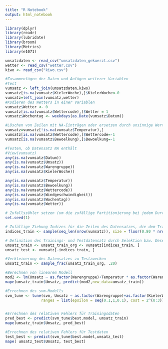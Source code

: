```yaml
---
title: "R Notebook"
output: html_notebook
---
```




```r

library(dplyr)
library(readr)
library(lubridate)
library(broom)
library(Metrics)
library(e1071)

umsatzdaten <- read_csv("umsatzdaten_gekuerzt.csv")
wetter <- read_csv("wetter.csv")
kiwo <- read_csv("kiwo.csv")

#Zusammenfügen der Daten und Anfügen weiterer Variablen
#Test
vumsatz <- left_join(umsatzdaten,kiwo)
vumsatz[is.na(vumsatz$KielerWoche),]$KielerWoche<-0
vumsatz=left_join(vumsatz,wetter)
#Kodieren des Wetters in einer Variablen
vumsatz$Wetter <- 0
vumsatz[is.na(vumsatz$Wettercode),]$Wetter = 1
vumsatz$Wochentag <- weekdays(as.Date(vumsatz$Datum))

#Löschen von Zeilen mit NA-Einträgen oder ersetzen durch unsinnige Werte
vumsatz=vumsatz[!is.na(vumsatz$Temperatur),]
vumsatz[is.na(vumsatz$Wettercode),]$Wettercode=-1
vumsatz[is.na(vumsatz$Bewoelkung),]$Bewoelkung=-1

#Testen, ob Datensatz NA enthält
#View(vumsatz)
any(is.na(vumsatz$Datum))
any(is.na(vumsatz$Umsatz))
any(is.na(vumsatz$Warengruppe))
any(is.na(vumsatz$KielerWoche))

any(is.na(vumsatz$Temperatur))
any(is.na(vumsatz$Bewoelkung))
any(is.na(vumsatz$Wettercode))
any(is.na(vumsatz$Windgeschwindigkeit))
any(is.na(vumsatz$Wochentag))
any(is.na(vumsatz$Wetter))
```
```r
# Zufallszähler setzen (um die zufällige Partitionierung bei jedem Durchlauf gleich zu halten)
set.seed(1)

# Zufällige Ziehung Indizes für die Zeilen des Datensatzes, die dem Traininsdatensatz zugeordnet werden
indices_train <- sample(seq_len(nrow(vumsatz)), size = floor(0.80 * nrow(vumsatz)))

# Definition des Trainings- und Testdatensatz durch Selektion bzw. Deselektion der entsprechenden Datenzeilen
umsatz_train <- umsatz_train_org <- vumsatz[indices_train, ]
umsatz_test <- vumsatz[-indices_train, ]
```


```r
#Verkleinerung des Datensatzes zu Testzwecken
umsatz_train <- sample_frac(umsatz_train_org, .20)
```


```r
#Berechnen von linearem Modell
mod2 <- lm(Umsatz ~ as.factor(Warengruppe)+Temperatur * as.factor(Warengruppe)+ +Datum  * as.factor(Warengruppe)+ as.factor(Wochentag) * as.factor(Warengruppe), umsatz_train)
mape(umsatz_train$Umsatz, predict(mod2,new_data=umsatz_train))

#Errechnen des svm-Modells
svm_tune <- tune(svm, Umsatz ~ as.factor(Warengruppe)+as.factor(KielerWoche)+as.factor(Wetter)*as.factor(Warengruppe)+Temperatur*as.factor(Warengruppe)+Datum  * as.factor(Warengruppe)+ as.factor(Wochentag) * as.factor(Warengruppe), data=umsatz_train,
                ranges = list(epsilon = seq(0.1,1,0.1), cost = 2^(0:3)))


#Errechnen des relativen Fehlers für Trainingsdaten
pred_best <- predict(svm_tune$best.model, umsatz_train)
mape(umsatz_train$Umsatz, pred_best)

#Errechnen des relativen Fehlers für Testdaten
test_best <- predict(svm_tune$best.model,umsatz_test)
mape( umsatz_test$Umsatz, test_best)


```

